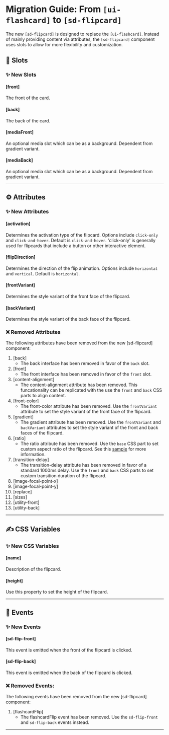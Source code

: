 # Migration Guide: From `[ui-flashcard]` to `[sd-flipcard]`

The new `[sd-flipcard]` is designed to replace the `[ui-flashcard]`. Instead of mainly providing content via attributes, the `[sd-flipcard]` component uses slots to allow for more flexibility and customization.

## 💾 Slots

### ✨ New Slots

#### [front]

The front of the card.

#### [back]

The back of the card.

#### [mediaFront]

An optional media slot which can be as a background. Dependent from gradient variant.

#### [mediaBack]

An optional media slot which can be as a background. Dependent from gradient variant.

<hr />

## ⚙️ Attributes

### ✨ New Attributes

#### [activation]

Determines the activation type of the flipcard. Options include `click-only` and `click-and-hover`. Default is `click-and-hover`. 'click-only' is generally used for flipcards that include a button or other interactive element.

#### [flipDirection]

Determines the direction of the flip animation. Options include `horizontal` and `vertical`. Default is `horizontal`.

#### [frontVariant]

Determines the style variant of the front face of the flipcard.

#### [backVariant]

Determines the style variant of the back face of the flipcard.

### ❌ Removed Attributes

The following attributes have been removed from the new [sd-flipcard] component:

1. [back]
   - The back interface has been removed in favor of the `back` slot.
2. [front]
   - The front interface has been removed in favor of the `front` slot.
3. [content-alignment]
   - The content-alignment attribute has been removed. This funcationality can be replicated with the use the `front` and `back` CSS parts to align content.
4. [front-color]
   - The front-color attribute has been removed. Use the `frontVariant` attribute to set the style variant of the front face of the flipcard.
5. [gradient]
   - The gradient attribute has been removed. Use the `frontVariant` and `backVariant` attributes to set the style variant of the front and back faces of the flipcard.
6. [ratio]
   - The ratio attribute has been removed. Use the `base` CSS part to set custom aspect ratio of the flipcard. See this [sample](https://solid-design-system.fe.union-investment.de/x.x.x/storybook/?path=/docs/components-sd-flipcard--docs#sample%3A%20aspect%20ratio) for more information.
7. [transition-delay]
   - The transition-delay attribute has been removed in favor of a standard 1000ms delay. Use the `front` and `back` CSS parts to set custom transition duration of the flipcard.
8. [image-focal-point-x]
9. [image-focal-point-y]
10. [replace]
11. [sizes]
12. [utility-front]
13. [utility-back]

<hr />

## ✍️ CSS Variables

### ✨ New CSS Variables

#### [name]

Description of the flipcard.

#### [height]

Use this property to set the height of the flipcard.

<hr />

## 🥳 Events

### ✨ New Events

#### [sd-flip-front]

This event is emitted when the front of the flipcard is clicked.

#### [sd-flip-back]

This event is emitted when the back of the flipcard is clicked.

### ❌ Removed Events:

The following events have been removed from the new [sd-flipcard] component:

1. [flashcardFlip]
   - The flashcardFlip event has been removed. Use the `sd-flip-front` and `sd-flip-back` events instead.

<hr />
